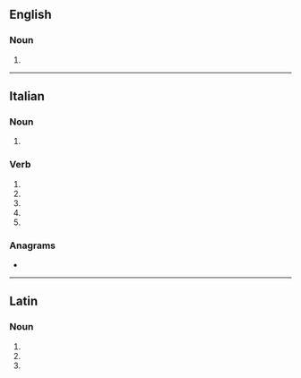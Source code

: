 ==English==

===Noun===
{{head|en|noun form}}

# {{plural of|stilus|lang=en}}

----

==Italian==

===Noun===
{{head|it|noun plural form|g=m}}

# {{plural of|stile|lang=it}}

===Verb===
{{head|it|verb form}}

# {{inflection of|stilare||2|s|pres|indc|lang=it}}
# {{inflection of|stilare||1|s|pres|subj|lang=it}}
# {{inflection of|stilare||2|s|pres|subj|lang=it}}
# {{inflection of|stilare||3|s|pres|subj|lang=it}}
# {{inflection of|stilare||3|s|impr|lang=it}}

===Anagrams===
* {{l|it|listi}}

----

==Latin==

===Noun===
{{la-noun-form|stilī}}

# {{inflection of|stilus||nom|p|lang=la}}
# {{inflection of|stilus||gen|s|lang=la}}
# {{inflection of|stilus||voc|p|lang=la}}
